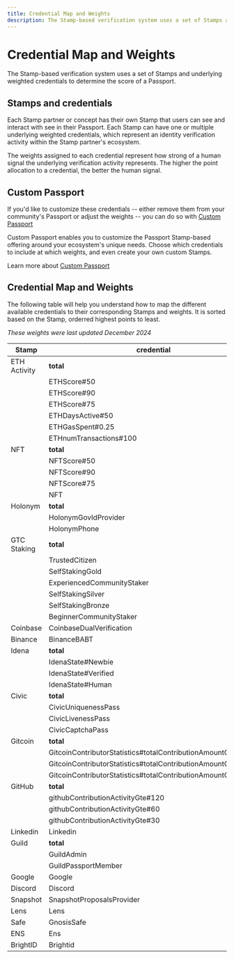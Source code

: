 ```yaml
---
title: Credential Map and Weights
description: The Stamp-based verification system uses a set of Stamps and underlying weighted credentials to determine the score of a Passport.
---
```


# Credential Map and Weights

The Stamp-based verification system uses a set of Stamps and underlying weighted credentials to determine the score of a Passport.

## Stamps and credentials 

Each Stamp partner or concept has their own Stamp that users can see and interact with see in their Passport. Each Stamp can have one or multiple underlying weighted credentials, which represent an identity verification activity within the Stamp partner's ecosystem.

The weights assigned to each credential represent how strong of a human signal the underlying verification activity represents. The higher the point allocation to a credential, the better the human signal.

## Custom Passport

If you'd like to customize these credentials -- either remove them from your community's Passport or adjust the weights -- you can do so with [Custom Passport](../custom-passport)

Custom Passport enables you to customize the Passport Stamp-based offering around your ecosystem's unique needs. Choose which credentials to include at which weights, and even create your own custom Stamps.

Learn more about [Custom Passport](../custom-passport)


## Credential Map and Weights

The following table will help you understand how to map the different available credentials to their corresponding Stamps and weights. It is sorted based on the Stamp, orderred highest points to least. 

*These weights were last updated December 2024*

| Stamp        | credential                                                   | new_weight |
|--------------|--------------------------------------------------------------|------------|
| ETH Activity | **total**                                                    |     22.541 |
|              | ETHScore#50                                                  |     16.021 |
|              | ETHScore#90                                                  |      2.926 |
|              | ETHScore#75                                                  |      2.399 |
|              | ETHDaysActive#50                                             |      0.207 |
|              | ETHGasSpent#0.25                                             |      0.778 |
|              | ETHnumTransactions#100                                       |      0.210 |
| NFT          | **total**                                                    |     22.053 |
|              | NFTScore#50                                                  |     16.246 |
|              | NFTScore#90                                                  |      2.413 |
|              | NFTScore#75                                                  |      2.362 |
|              | NFT                                                          |      1.032 |
| Holonym      |  **total**                                                   |     17.547 |
|              | HolonymGovIdProvider                                         |     16.026 |
|              | HolonymPhone                                                 |      1.521 |
| GTC Staking  | **total**                                                    |     12.506 |
|              | TrustedCitizen                                               |      4.009 |
|              | SelfStakingGold                                              |      2.700 |
|              | ExperiencedCommunityStaker                                   |      2.161 |
|              | SelfStakingSilver                                            |      2.066 |
|              | SelfStakingBronze                                            |      0.897 |
|              | BeginnerCommunityStaker                                      |      0.673 |
| Coinbase     | CoinbaseDualVerification                                     |     10.042 |
| Binance      | BinanceBABT                                                  |     10.021 |
| Idena        | **total**                                                    |      9.736 |
|              | IdenaState#Newbie                                            |      5.892 |
|              | IdenaState#Verified                                          |      1.924 |
|              | IdenaState#Human                                             |      1.921 |
| Civic        | **total**                                                    |      8.867 |
|              | CivicUniquenessPass                                          |      5.005 |
|              | CivicLivenessPass                                            |      3.038 |
|              | CivicCaptchaPass                                             |      0.823 |
| Gitcoin      | **total**                                                    |      6.237 |
|              | GitcoinContributorStatistics#totalContributionAmountGte#1000 |      4.997 |
|              | GitcoinContributorStatistics#totalContributionAmountGte#100  |      1.017 |
|              | GitcoinContributorStatistics#totalContributionAmountGte#10   |      0.223 |
| GitHub       | **total**                                                    |      6.026 |
|              | githubContributionActivityGte#120                            |      2.259 |
|              | githubContributionActivityGte#60                             |      1.888 |
|              | githubContributionActivityGte#30                             |      1.879 |
| Linkedin     | Linkedin                                                     |      1.531 |
| Guild        | **total**                                                    |      0.708 |
|              | GuildAdmin                                                   |      0.468 |
|              | GuildPassportMember                                          |      0.240 |
| Google       | Google                                                       |      0.525 |
| Discord      | Discord                                                      |      0.516 |
| Snapshot     | SnapshotProposalsProvider                                    |      0.239 |
| Lens         | Lens                                                         |      0.230 |
| Safe         | GnosisSafe                                                   |      0.222 |
| ENS          | Ens                                                          |      0.208 |
| BrightID     | Brightid                                                     |      0.202 |